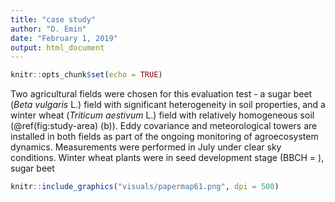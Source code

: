 ```yaml
---
title: "case study"
author: "D. Emin"
date: "February 1, 2019"
output: html_document
---
```


```r
knitr::opts_chunk$set(echo = TRUE)
```


Two agricultural fields were chosen for this evaluation test - a sugar beet (*Beta vulgaris* L.) field with significant heterogeneity in soil properties, and a winter wheat (*Triticum aestivum* L.) field with relatively homogeneous soil (\@ref(fig:study-area) (b)). Eddy covariance and meteorological towers are installed in both fields as part of the ongoing monitoring of agroecosystem dynamics. Measurements were performed in July under clear sky conditions. Winter wheat plants were in seed development stage (BBCH = ), sugar beet  


```r
knitr::include_graphics("visuals/papermap61.png", dpi = 500)
```